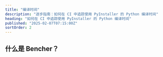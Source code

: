 ```yaml
---
title: "编译时间"
description: "逐步指南：如何在 CI 中追踪使用 PyInstaller 的 Python 编译时间"
heading: "如何在 CI 中追踪使用 PyInstaller 的 Python 编译时间"
published: "2025-02-07T07:15:00Z"
sortOrder: 2
---
```



<Intro
  lang="Python with PyInstaller"
/>

## 什么是 Bencher？

<BencherIntro />

<Steps
  lang="Python"
  flagUrl="/zh/docs/explanation/adapters/#%EF%B8%8F-build-time"
  adapterUrl="/zh/docs/explanation/adapters/#-json"
/>

<BuildTimeInner>
  <PythonBuild />
</BuildTimeInner>

<CallToAction lang={Language.zh} />
